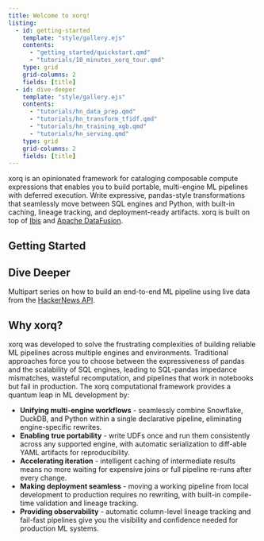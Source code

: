 ```yaml
---
title: Welcome to xorq!
listing:
  - id: getting-started
    template: "style/gallery.ejs"
    contents: 
      - "getting_started/quickstart.qmd"
      - "tutorials/10_minutes_xorq_tour.qmd"
    type: grid
    grid-columns: 2
    fields: [title]
  - id: dive-deeper
    template: "style/gallery.ejs"
    contents: 
      - "tutorials/hn_data_prep.qmd"
      - "tutorials/hn_transform_tfidf.qmd"
      - "tutorials/hn_training_xgb.qmd"
      - "tutorials/hn_serving.qmd"
    type: grid
    grid-columns: 2
    fields: [title]
---
```


xorq is an opinionated framework for cataloging composable compute expressions that enables you to build portable, multi-engine ML pipelines 
with deferred execution. Write expressive, pandas-style transformations that seamlessly move between SQL engines and Python, 
with built-in caching, lineage tracking, and deployment-ready artifacts. xorq is built on top of [Ibis](https://ibis-project.org/) 
and [Apache DataFusion](https://datafusion.apache.org/).


## Getting Started

:::{#getting-started}
:::

## Dive Deeper

Multipart series on how to build an end-to-end ML pipeline using live data from the [HackerNews API](https://github.com/HackerNews/API).

:::{#dive-deeper}
:::

## Why xorq?

xorq was developed to solve the frustrating complexities of building reliable ML pipelines across multiple engines and environments. Traditional approaches force you to choose between the expressiveness of pandas and the scalability of SQL engines, leading to SQL-pandas impedance mismatches, wasteful recomputation, and pipelines that work in notebooks but fail in production.
The xorq computational framework provides a quantum leap in ML development by:

- **Unifying multi-engine workflows** - seamlessly combine Snowflake, DuckDB, and Python within a single declarative pipeline, eliminating engine-specific rewrites.
- **Enabling true portability** - write UDFs once and run them consistently across any supported engine, with automatic serialization to diff-able YAML artifacts for reproducibility.
- **Accelerating iteration** - intelligent caching of intermediate results means no more waiting for expensive joins or full pipeline re-runs after every change.
- **Making deployment seamless** - moving a working pipeline from local development to production requires no rewriting, with built-in compile-time validation and lineage tracking.
- **Providing observability** - automatic column-level lineage tracking and fail-fast pipelines give you the visibility and confidence needed for production ML systems.